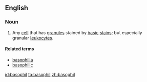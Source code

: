 ==English==
{{wikipedia}}
===Noun===
{{en-noun}}

#{{cytology}} Any [[cell]] that has [[granule]]s stained by [[basic]] [[stain]]s; but especially granular [[leukocyte]]s.

====Related terms====
*[[basophilia]]
*[[basophilic]]

[[id:basophil]]
[[ta:basophil]]
[[zh:basophil]]